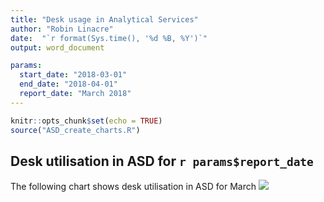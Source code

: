 ```yaml
---
title: "Desk usage in Analytical Services"
author: "Robin Linacre"
date:  "`r format(Sys.time(), '%d %B, %Y')`"
output: word_document

params:
  start_date: "2018-03-01"
  end_date: "2018-04-01"
  report_date: "March 2018"
---
```


```r
knitr::opts_chunk$set(echo = TRUE)
source("ASD_create_charts.R")
```


## Desk utilisation in ASD for `r params$report_date`


The following chart shows desk utilisation in ASD for March
![](rendered_charts/underutilised.png)